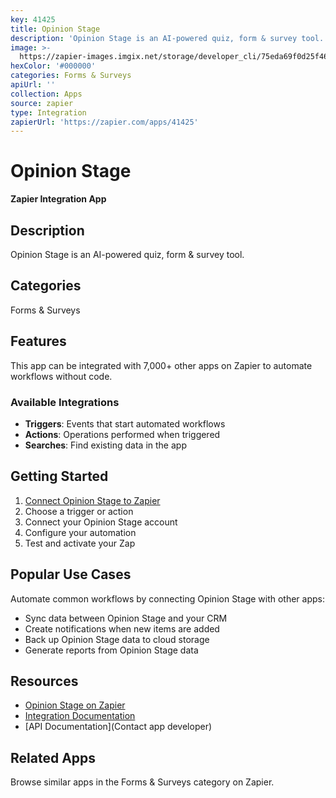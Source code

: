 ```yaml
---
key: 41425
title: Opinion Stage
description: 'Opinion Stage is an AI-powered quiz, form & survey tool.'
image: >-
  https://zapier-images.imgix.net/storage/developer_cli/75eda69f0d25f46a08d09248f57fdbe7.png?auto=format%2Ccompress&ixlib=python-3.0.0&q=50
hexColor: '#000000'
categories: Forms & Surveys
apiUrl: ''
collection: Apps
source: zapier
type: Integration
zapierUrl: 'https://zapier.com/apps/41425'
---
```

# Opinion Stage

**Zapier Integration App**

## Description

Opinion Stage is an AI-powered quiz, form & survey tool.

## Categories

Forms & Surveys

## Features

This app can be integrated with 7,000+ other apps on Zapier to automate workflows without code.

### Available Integrations

- **Triggers**: Events that start automated workflows
- **Actions**: Operations performed when triggered
- **Searches**: Find existing data in the app

## Getting Started

1. [Connect Opinion Stage to Zapier](https://zapier.com/apps/41425)
2. Choose a trigger or action
3. Connect your Opinion Stage account
4. Configure your automation
5. Test and activate your Zap

## Popular Use Cases

Automate common workflows by connecting Opinion Stage with other apps:

- Sync data between Opinion Stage and your CRM
- Create notifications when new items are added
- Back up Opinion Stage data to cloud storage
- Generate reports from Opinion Stage data

## Resources

- [Opinion Stage on Zapier](https://zapier.com/apps/41425)
- [Integration Documentation](https://zapier.com/apps/41425/integrations)
- [API Documentation](Contact app developer)

## Related Apps

Browse similar apps in the Forms & Surveys category on Zapier.
